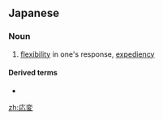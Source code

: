 ==Japanese==
{{ja-kanjitab|おう|へん|yomi=on}}

===Noun===
{{ja-noun|おうへん|kyu=應變}}
# [[flexibility]] in one's response, [[expediency]]

====Derived terms====
* {{ja-r|臨機応変|りんきおうへん}}

[[zh:応変]]